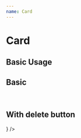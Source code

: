 ```yaml
---
name: Card
---
```



# Card

<Props of={Card}/>

## Basic Usage

<Playground>
  <h2> Basic </h2>
  <Card
    id="1"
    heading="React"
    subheading="1 year"
  />
  <Card
    id="2"
    heading="NodeJS"
    subheading="1 year"
  />
  <br />
  <h2> With delete button </h2>
  <Card
    id="1"
    heading="React"
    subheading="1 year"
    renderDelete={() => <DeleteButton />}
  />
</Playground>
